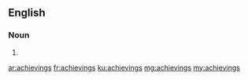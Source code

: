 ==English==

===Noun===
{{head|en|noun plural form}}

# {{plural of|achieving|lang=en}}

[[ar:achievings]]
[[fr:achievings]]
[[ku:achievings]]
[[mg:achievings]]
[[my:achievings]]